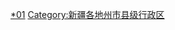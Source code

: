 {{Catnav|頁面分類|...|中国各省行政区划|新疆行政区划|新疆县级行政区}}
{{Catnav|頁面分類|...|新疆行政区划|新疆地级行政区|阿克苏|阿克苏行政区划}}
{{Catnav|頁面分類|...|地级行政区|地区 (中国行政区划)|阿克苏|阿克苏行政区划}}
{{catmore|阿克苏地区|新疆维吾尔自治区阿克苏地区}}

[[Category:阿克苏行政区划|*01]]
[[Category:新疆各地州市县级行政区|Category:新疆各地州市县级行政区]]